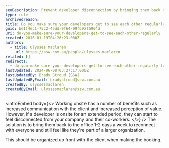 ```yaml
---
seoDescription: Prevent developer disconnection by bringing them back to the office 1-2 days a week for team connection and company alignment.
type: rule
archivedreason:
title: Do you make sure your developers get to see each other regularly to avoid becoming disconnected?
guid: be1f4ec1-75c2-46dd-9f64-09f697f5904d
uri: do-you-make-sure-your-developers-get-to-see-each-other-regularly
created: 2016-01-19T04:26:23.000Z
authors:
  - title: Ulysses Maclaren
    url: https://ssw.com.au/people/ulysses-maclaren
related: []
redirects:
  - do-you-make-sure-your-developers-get-to-see-each-other-regularly-to-avoid-becoming-disconnected
lastUpdated: 2024-06-08T03:27:17.000Z
lastUpdatedBy: Brady Stroud [SSW]
lastUpdatedByEmail: bradystroud@ssw.com.au
createdBy: ulyssesmaclaren
createdByEmail: ulyssesmaclaren@ssw.com.au
---
```


<introEmbed
  body={<>
Working onsite has a number of benefits such as increased communication with the client and increased perception of value. However, if a developer is onsite for an extended period, they can start to feel disconnected from your company and their co-workers.
  </>}
/>
The solution is to bring them back to the office 1-2 days a week to reconnect with everyone and still feel like they're part of a larger organization.

This should be organized up front with the client when making the booking.
